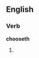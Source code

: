 ==English==

===Verb===
'''chooseth'''

# {{archaic third-person singular of|choose}}
{{count page|[[Wiktionary:Page count]]}}